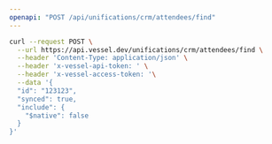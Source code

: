 ```yaml
---
openapi: "POST /api/unifications/crm/attendees/find"
---
```


<RequestExample>

```bash Request
curl --request POST \
  --url https://api.vessel.dev/unifications/crm/attendees/find \
  --header 'Content-Type: application/json' \
  --header 'x-vessel-api-token: ' \
  --header 'x-vessel-access-token: '\
  --data '{
  "id": "123123",
  "synced": true,
  "include": {
    "$native": false
  }
}'
```

</RequestExample>
